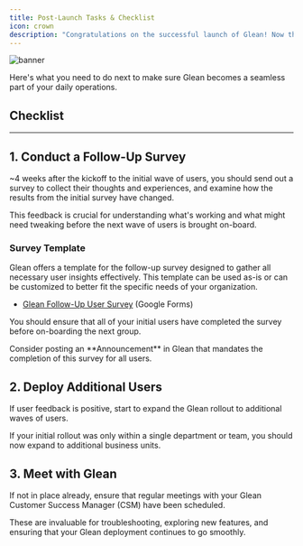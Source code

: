 ```yaml
---
title: Post-Launch Tasks & Checklist
icon: crown
description: "Congratulations on the successful launch of Glean! Now that you've introduced your team to Glean, it's important to keep the momentum going"
---
```


![banner](/images/get-started/welcome-banner.webp)

Here's what you need to do next to make sure Glean becomes a seamless part of your daily operations.


## Checklist

<Steps>

<Step icon="circle-check" title="Conduct a follow-up survey with your users"></Step>

<Step icon="circle-check" title="Expand Glean to additional users"></Step>

<Step icon="circle-check" title="Set Up Regular Check-Ins with the Glean team"></Step>

</Steps>

---

## 1. Conduct a Follow-Up Survey

~4 weeks after the kickoff to the initial wave of users, you should send out a survey to collect their thoughts and experiences, and examine how the results from the initial survey have changed.

This feedback is crucial for understanding what's working and what might need tweaking before the next wave of users is brought on-board.


### Survey Template

Glean offers a template for the follow-up survey designed to gather all necessary user insights effectively. This template can be used as-is or can be customized to better fit the specific needs of your organization.

- [Glean Follow-Up User Survey](https://docs.google.com/forms/d/1LgXBqKJqlP8q_xpR2p0J9h7_QI8wCUcE6XGZn5VFeUI) (Google Forms)

You should ensure that all of your initial users have completed the survey before on-boarding the next group.

<Check>
Consider posting an **Announcement** in Glean that mandates the completion of this survey for all users.
</Check>


## 2. Deploy Additional Users

If user feedback is positive, start to expand the Glean rollout to additional waves of users.

If your initial rollout was only within a single department or team, you should now expand to additional business units.


## 3. Meet with Glean

If not in place already, ensure that regular meetings with your Glean Customer Success Manager (CSM) have been scheduled.

These are invaluable for troubleshooting, exploring new features, and ensuring that your Glean deployment continues to go smoothly.
